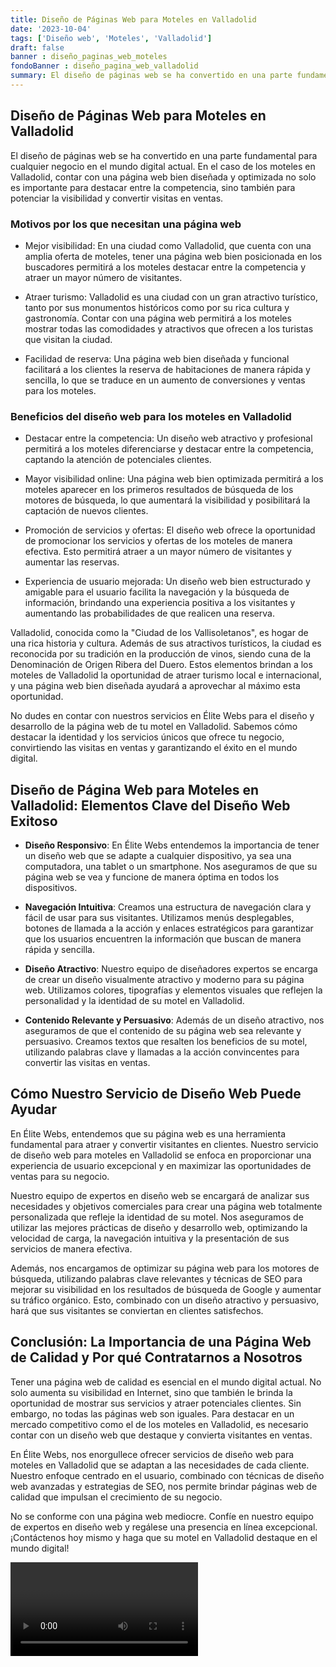 ```yaml
---
title: Diseño de Páginas Web para Moteles en Valladolid
date: '2023-10-04'
tags: ['Diseño web', 'Moteles', 'Valladolid']
draft: false
banner : diseño_paginas_web_moteles
fondoBanner : diseño_pagina_web_valladolid
summary: El diseño de páginas web se ha convertido en una parte fundamental para cualquier negocio en el mundo digital actual. En el caso de los moteles en Valladolid, contar con una página web bien diseñada y optimizada no solo es importante para destacar entre la competencia, sino también para potenciar la visibilidad y convertir visitas en ventas.
---
```


## Diseño de Páginas Web para Moteles en Valladolid

El diseño de páginas web se ha convertido en una parte fundamental para cualquier negocio en el mundo digital actual. En el caso de los moteles en Valladolid, contar con una página web bien diseñada y optimizada no solo es importante para destacar entre la competencia, sino también para potenciar la visibilidad y convertir visitas en ventas.

### Motivos por los que necesitan una página web

- Mejor visibilidad: En una ciudad como Valladolid, que cuenta con una amplia oferta de moteles, tener una página web bien posicionada en los buscadores permitirá a los moteles destacar entre la competencia y atraer un mayor número de visitantes.

- Atraer turismo: Valladolid es una ciudad con un gran atractivo turístico, tanto por sus monumentos históricos como por su rica cultura y gastronomía. Contar con una página web permitirá a los moteles mostrar todas las comodidades y atractivos que ofrecen a los turistas que visitan la ciudad.

- Facilidad de reserva: Una página web bien diseñada y funcional facilitará a los clientes la reserva de habitaciones de manera rápida y sencilla, lo que se traduce en un aumento de conversiones y ventas para los moteles.

### Beneficios del diseño web para los moteles en Valladolid

- Destacar entre la competencia: Un diseño web atractivo y profesional permitirá a los moteles diferenciarse y destacar entre la competencia, captando la atención de potenciales clientes.

- Mayor visibilidad online: Una página web bien optimizada permitirá a los moteles aparecer en los primeros resultados de búsqueda de los motores de búsqueda, lo que aumentará la visibilidad y posibilitará la captación de nuevos clientes.

- Promoción de servicios y ofertas: El diseño web ofrece la oportunidad de promocionar los servicios y ofertas de los moteles de manera efectiva. Esto permitirá atraer a un mayor número de visitantes y aumentar las reservas.

- Experiencia de usuario mejorada: Un diseño web bien estructurado y amigable para el usuario facilita la navegación y la búsqueda de información, brindando una experiencia positiva a los visitantes y aumentando las probabilidades de que realicen una reserva.

Valladolid, conocida como la "Ciudad de los Vallisoletanos", es hogar de una rica historia y cultura. Además de sus atractivos turísticos, la ciudad es reconocida por su tradición en la producción de vinos, siendo cuna de la Denominación de Origen Ribera del Duero. Estos elementos brindan a los moteles de Valladolid la oportunidad de atraer turismo local e internacional, y una página web bien diseñada ayudará a aprovechar al máximo esta oportunidad.

No dudes en contar con nuestros servicios en Élite Webs para el diseño y desarrollo de la página web de tu motel en Valladolid. Sabemos cómo destacar la identidad y los servicios únicos que ofrece tu negocio, convirtiendo las visitas en ventas y garantizando el éxito en el mundo digital.

<GifSeo />

<Cta />

## Diseño de Página Web para Moteles en Valladolid: Elementos Clave del Diseño Web Exitoso

- **Diseño Responsivo**: En Élite Webs entendemos la importancia de tener un diseño web que se adapte a cualquier dispositivo, ya sea una computadora, una tablet o un smartphone. Nos aseguramos de que su página web se vea y funcione de manera óptima en todos los dispositivos.

- **Navegación Intuitiva**: Creamos una estructura de navegación clara y fácil de usar para sus visitantes. Utilizamos menús desplegables, botones de llamada a la acción y enlaces estratégicos para garantizar que los usuarios encuentren la información que buscan de manera rápida y sencilla.

- **Diseño Atractivo**: Nuestro equipo de diseñadores expertos se encarga de crear un diseño visualmente atractivo y moderno para su página web. Utilizamos colores, tipografías y elementos visuales que reflejen la personalidad y la identidad de su motel en Valladolid.

- **Contenido Relevante y Persuasivo**: Además de un diseño atractivo, nos aseguramos de que el contenido de su página web sea relevante y persuasivo. Creamos textos que resalten los beneficios de su motel, utilizando palabras clave y llamadas a la acción convincentes para convertir las visitas en ventas.

## Cómo Nuestro Servicio de Diseño Web Puede Ayudar

En Élite Webs, entendemos que su página web es una herramienta fundamental para atraer y convertir visitantes en clientes. Nuestro servicio de diseño web para moteles en Valladolid se enfoca en proporcionar una experiencia de usuario excepcional y en maximizar las oportunidades de ventas para su negocio.

Nuestro equipo de expertos en diseño web se encargará de analizar sus necesidades y objetivos comerciales para crear una página web totalmente personalizada que refleje la identidad de su motel. Nos aseguramos de utilizar las mejores prácticas de diseño y desarrollo web, optimizando la velocidad de carga, la navegación intuitiva y la presentación de sus servicios de manera efectiva.

Además, nos encargamos de optimizar su página web para los motores de búsqueda, utilizando palabras clave relevantes y técnicas de SEO para mejorar su visibilidad en los resultados de búsqueda de Google y aumentar su tráfico orgánico. Esto, combinado con un diseño atractivo y persuasivo, hará que sus visitantes se conviertan en clientes satisfechos.

## Conclusión: La Importancia de una Página Web de Calidad y Por qué Contratarnos a Nosotros

Tener una página web de calidad es esencial en el mundo digital actual. No solo aumenta su visibilidad en Internet, sino que también le brinda la oportunidad de mostrar sus servicios y atraer potenciales clientes. Sin embargo, no todas las páginas web son iguales. Para destacar en un mercado competitivo como el de los moteles en Valladolid, es necesario contar con un diseño web que destaque y convierta visitantes en ventas.

En Élite Webs, nos enorgullece ofrecer servicios de diseño web para moteles en Valladolid que se adaptan a las necesidades de cada cliente. Nuestro enfoque centrado en el usuario, combinado con técnicas de diseño web avanzadas y estrategias de SEO, nos permite brindar páginas web de calidad que impulsan el crecimiento de su negocio.

No se conforme con una página web mediocre. Confíe en nuestro equipo de expertos en diseño web y regálese una presencia en línea excepcional. ¡Contáctenos hoy mismo y haga que su motel en Valladolid destaque en el mundo digital!

<Video />

<CtaBot job='Moteles' city='Valladolid'/>

<Gmaps query='Valladolid+españa+maps' />